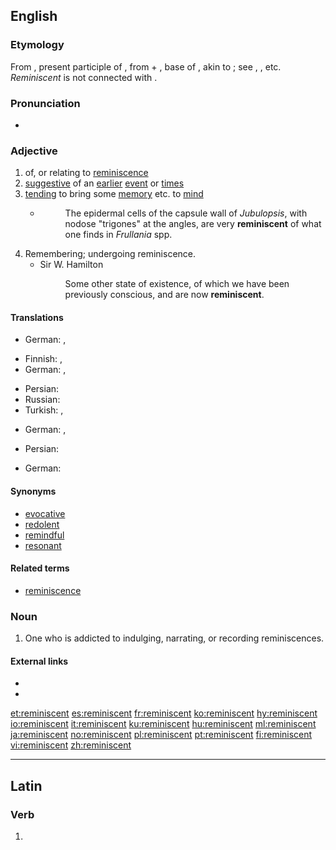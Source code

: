 ==English==

===Etymology===
From {{etyl|la|en}} {{m|la|reminīscēns}}, present participle of {{m|la|reminiscor|reminīscor|remember}}, from {{m|la|re-||again}} + {{m|la|min-}}, base of {{m|la|meminisse|me-min-isse|to remember, think over}}, akin to {{m|la|mens||mind}}; see {{m|en|mental}}, {{m|en|mind}}, etc. ''Reminiscent'' is not connected with {{m|en|remember}}.

===Pronunciation===
* {{IPA|/ˌɹɛməˈnɪsnt/|lang=en}}

===Adjective===
{{en-adj}}

# of, or relating to [[reminiscence]]
# [[suggestive]] of an [[earlier]] [[event]] or [[time]]s
# [[tending]] to bring some [[memory]] etc. to [[mind]]
#* {{RQ:Schuster Hepaticae V|4-5}}
#*: The epidermal cells of the capsule wall of ''Jubulopsis'', with nodose "trigones" at the angles, are very '''reminiscent''' of what one finds in ''Frullania'' spp.
# Remembering; undergoing reminiscence.
#* Sir W. Hamilton
#*: Some other state of existence, of which we have been previously conscious, and are now '''reminiscent'''.

====Translations====
{{trans-top|of, or relating to reminiscence}}
* German: {{t|de|reminiszent}}, {{t|de|erinnernd}}
{{trans-mid}}
{{trans-bottom}}

{{trans-top|suggestive of an earlier event or times}}
* Finnish: {{t+|fi|muistuttava}}, {{t+|fi|samankaltainen}}
* German: {{t|de|erinnernd}}, {{t|de|wachrufend}}
{{trans-mid}}
* Persian: {{t+|fa|یادآور|tr=yâd-âvar|sc=fa-Arab}}
* Russian: {{t+|ru|напоминать|alt=напомина́ющий}}
* Turkish: {{t|tr|anımsatan}}, {{t|tr|hatırlatan}}
{{trans-bottom}}

{{trans-top|tending to bring some memory etc. to mind}}
* German: {{t|de|erinnernd}}, {{t|de|Erinnerungen hervorrufend}}
{{trans-mid}}
* Persian: {{t+|fa|یادآور|tr=yâd-âvar|sc=fa-Arab}}
{{trans-bottom}}

{{trans-top|remembering; undergoing reminiscence}}
* German: {{t|de|erinnernd}}
{{trans-mid}}
{{trans-bottom}}

====Synonyms====
* [[evocative]]
* [[redolent]]
* [[remindful]]
* [[resonant]]

====Related terms====
* [[reminiscence]]

===Noun===
{{en-noun}}

# One who is addicted to indulging, narrating, or recording reminiscences.

====External links====
* {{R:Webster 1913}}
* {{R:Century 1911}}

[[et:reminiscent]]
[[es:reminiscent]]
[[fr:reminiscent]]
[[ko:reminiscent]]
[[hy:reminiscent]]
[[io:reminiscent]]
[[it:reminiscent]]
[[ku:reminiscent]]
[[hu:reminiscent]]
[[ml:reminiscent]]
[[ja:reminiscent]]
[[no:reminiscent]]
[[pl:reminiscent]]
[[pt:reminiscent]]
[[fi:reminiscent]]
[[vi:reminiscent]]
[[zh:reminiscent]]

----
==Latin==

===Verb===
{{la-verb-form|reminīscent}}

# {{conjugation of|reminīscō||3|p|fut|act|ind|lang=la}}
{{rfc-auto}}